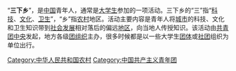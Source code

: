 {{unreferenced|time=2018-05-30T12:24:57+00:00}}
{{Orphan|time=2016-12-18T12:17:38+00:00}}

“'''三下乡'''”，是[[中华人民共和国|中国]]青年人，通常是[[大学生|大学生]]参加的一项活动。三下乡的“三”指“[[科技|科技]]、[[文化|文化]]、[[卫生|卫生]]”，“乡”指[[农村|农村]]地区。活动主要内容是青年人将[[城市|城市]]的科技、文化和卫生知识带到[[社会|社会]][[发展|发展]]相对落后的偏远[[地区|地区]]，向当地人传授知识。该活动由[[中国共产主义青年团中央委员会|共青团中央]]发起，地方各级[[中国共青团|团组织]]主办，很多时候都是以一些大学生[[团体|团体]]或[[學生社團|社团]]组织为单位出行。


[[Category:中华人民共和国农村|Category:中华人民共和国农村]]
[[Category:中国共产主义青年团|Category:中国共产主义青年团]]